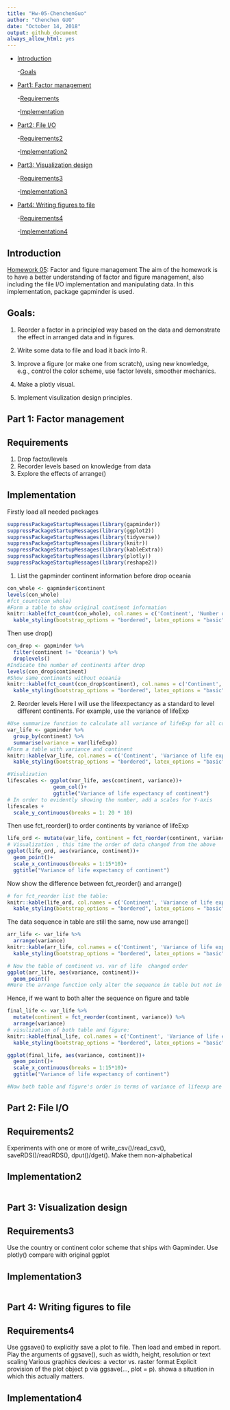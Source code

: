 ```yaml
---
title: "Hw-05-ChenchenGuo"
author: "Chenchen GUO"
date: "October 14, 2018"
output: github_document
always_allow_html: yes
---
```

-   [Introduction](#introduction)

    -[Goals](#goals)
-   [Part1: Factor management](#part-1-factor-management)

    -[Requirements](#requirements)
    
    -[Implementation](#implementation)
    
-   [Part2: File I/O](#part-2-file-io)

    -[Requirements2](#requirements2)
    
    -[Implementation2](#implementation2)
    
-   [Part3: Visualization design](#part-3-visualization-design)
    
    -[Requirements3](#requirements3)
    
    -[Implementation3](#implementation3)

-   [Part4: Writing figures to file](#part-4-writing-figures-to-file)
    
    -[Requirements4](#requirements4)
    
    -[Implementation4](#implementation4)

Introduction
------------

[Homework 05](http://stat545.com/Classroom/assignments/hw05/hw05.html): Factor and figure management
The aim of the homework is to have a better understanding of factor and figure management, also including the file I/O implementation and manipulating
data. In this implementation, package gapminder is used.

Goals:
-----------

1. Reorder a factor in a principled way based on the data and demonstrate the effect in arranged data and in figures.

2. Write some data to file and load it back into R.

3. Improve a figure (or make one from scratch), using new knowledge, e.g., control the color scheme, use factor levels, smoother mechanics.

4. Make a plotly visual.

5. Implement visulization design principles.


Part 1: Factor management
-------------------------

Requirements
------------
1. Drop factor/levels
2. Recorder levels based on knowledge from data
3. Explore the effects of arrange()

Implementation
--------------

Firstly load all needed packages

```r
suppressPackageStartupMessages(library(gapminder))
suppressPackageStartupMessages(library(ggplot2))
suppressPackageStartupMessages(library(tidyverse))
suppressPackageStartupMessages(library(knitr))
suppressPackageStartupMessages(library(kableExtra))
suppressPackageStartupMessages(library(plotly))
suppressPackageStartupMessages(library(reshape2))
```
1. List the gapminder continent information before drop oceania

```r
con_whole <- gapminder$continent
levels(con_whole)
#fct_count(con_whole)
#Form a table to show original continent information
knitr::kable(fct_count(con_whole), col.names = c('Continent', 'Number of countries')) %>% 
  kable_styling(bootstrap_options = "bordered", latex_options = "basic", full_width = F)
```
Then use drop()
```r
con_drop <- gapminder %>% 
  filter(continent != 'Oceania') %>% 
  droplevels()
#Indicate the number of continents after drop
levels(con_drop$continent)
#Show same continents without oceania
knitr::kable(fct_count(con_drop$continent), col.names = c('Continent', 'Number of countries')) %>% 
  kable_styling(bootstrap_options = "bordered", latex_options = "basic", full_width = F)
```

2. Reorder levels 
Here I will use the lifeexpectancy as a standard to level different continents.
For example, use the variance of lifeExp 
```r
#Use summarize function to calculate all variance of lifeExp for all continents
var_life <- gapminder %>% 
  group_by(continent) %>% 
  summarise(variance = var(lifeExp))
#Form a table with variance and continent
knitr::kable(var_life, col.names = c('Continent', 'Variance of life expectancy')) %>% 
  kable_styling(bootstrap_options = "bordered", latex_options = "basic", full_width = F)

#Visulization
lifescales <- ggplot(var_life, aes(continent, variance))+
               geom_col()+
               ggtitle("Variance of life expectancy of continent")
# In order to evidently showing the number, add a scales for Y-axis
lifescales +
  scale_y_continuous(breaks = 1: 20 * 10)

```

Then use fct_reorder() to order continents by variance of lifeExp
```r
life_ord <- mutate(var_life, continent = fct_reorder(continent, variance))
# Visualization , this time the order of data changed from the above
ggplot(life_ord, aes(variance, continent))+
  geom_point()+
  scale_x_continuous(breaks = 1:15*10)+
  ggtitle("Variance of life expectancy of continent")
```

Now show the difference between fct_reorder() and arrange()

```r
# for fct_reorder list the table:
knitr::kable(life_ord, col.names = c('Continent', 'Variance of life expectancy')) %>% 
  kable_styling(bootstrap_options = "bordered", latex_options = "basic", full_width = F)

```
The data sequence in table are still the same, now use arrange()
```r
arr_life <- var_life %>% 
  arrange(variance)
knitr::kable(arr_life, col.names = c('Continent', 'Variance of life expectancy')) %>% 
  kable_styling(bootstrap_options = "bordered", latex_options = "basic", full_width = F)

# Now the table of continent vs. var of life  changed order
ggplot(arr_life, aes(variance, continent))+
  geom_point()
#Here the arrange function only alter the sequence in table but not in figure
```

Hence, if we want to both alter the sequence on figure and table
```r
final_life <- var_life %>% 
  mutate(continent = fct_reorder(continent, variance)) %>% 
  arrange(variance)
# visulization of both table and figure:
knitr::kable(final_life, col.names = c('Continent', 'Variance of life expectancy')) %>% 
  kable_styling(bootstrap_options = "bordered", latex_options = "basic", full_width = F)

ggplot(final_life, aes(variance, continent))+
  geom_point()+
  scale_x_continuous(breaks = 1:15*10)+
  ggtitle("Variance of life expectancy of continent")

#Now both table and figure's order in terms of variance of lifeexp are increasing
```





Part 2: File I/O
----------------

Requirements2
------------
 Experiments with one or more of write_csv()/read_csv(), saveRDS()/readRDS(), dput()/dget().
 Make them non-alphabetical 


Implementation2
--------------
```r


```

Part 3: Visualization design
-----------------------------

Requirements3
------------
 Use the country or continent color scheme that ships with Gapminder.
 Use plotly()
 compare with original ggplot


Implementation3
--------------
```r

```

Part 4: Writing figures to file
-------------------------------

Requirements4
------------
 Use ggsave() to explicitly save a plot to file. Then load and embed in report.
 Play the arguments of ggsave(), such as width, height, resolution or text scaling
 Various graphics devices: a vector vs. raster format
 Explicit provision of the plot object p via ggsave(..., plot = p). showa a situation in which this actually matters.
 
 
Implementation4
--------------
```r

```









